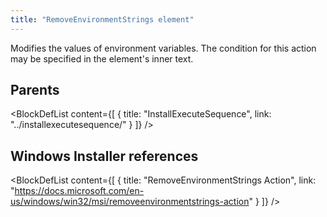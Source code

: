 ```yaml
---
title: "RemoveEnvironmentStrings element"
---
```



Modifies the values of environment variables. The condition for this action may be specified in the element's inner text.


## Parents

<BlockDefList content={[
    {
      title: "InstallExecuteSequence",
      link: "../installexecutesequence/"
    }
  ]}
/>

## Windows Installer references

<BlockDefList content={[
    {
      title: "RemoveEnvironmentStrings Action",
      link: "https://docs.microsoft.com/en-us/windows/win32/msi/removeenvironmentstrings-action"
    }
  ]}
/>

